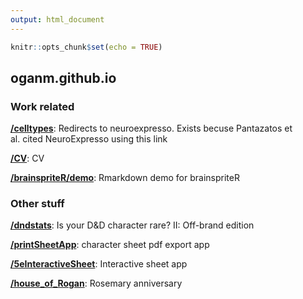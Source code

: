 ```yaml
---
output: html_document
---
```


```r
knitr::opts_chunk$set(echo = TRUE)
```

## oganm.github.io

### Work related

[**/celltypes**](https://oganm.github.io/celltypes): Redirects to
neuroexpresso. Exists becuse Pantazatos et al. cited NeuroExpresso
using this link

[**/CV**](https://oganm.github.io/CV): CV

[**/brainspriteR/demo**](https://oganm.github.io/brainspriteR/demo): Rmarkdown demo for brainspriteR 

### Other stuff

[**/dndstats**](https://oganm.github.io/dndstats): Is your D&D character rare? II: Off-brand edition

[**/printSheetApp**](https://oganm.github.io/printSheetApp): character sheet pdf export app

[**/5eInteractiveSheet**](https://oganm.github.io/5eInteractiveSheet): Interactive sheet
app

[**/house_of_Rogan**](https://oganm.github.io/house_of_Rogan): Rosemary anniversary